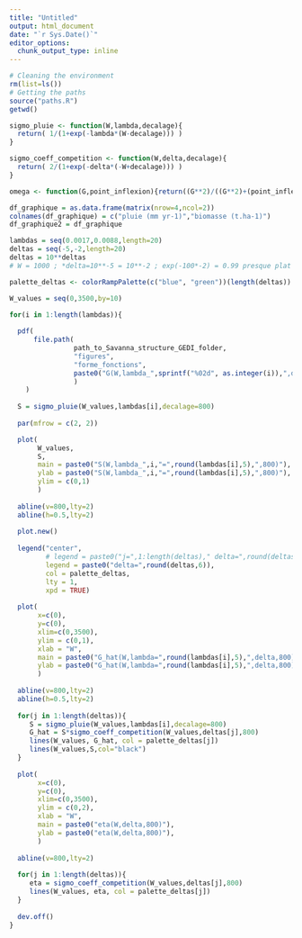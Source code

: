 ```yaml
---
title: "Untitled"
output: html_document
date: "`r Sys.Date()`"
editor_options: 
  chunk_output_type: inline
---
```


```r
# Cleaning the environment
rm(list=ls())
# Getting the paths
source("paths.R")
getwd()
```



```r

sigmo_pluie <- function(W,lambda,decalage){
  return( 1/(1+exp(-lambda*(W-decalage))) )
}

sigmo_coeff_competition <- function(W,delta,decalage){
  return( 2/(1+exp(-delta*(-W+decalage))) )
}

omega <- function(G,point_inflexion){return((G**2)/((G**2)+(point_inflexion**2)))}

df_graphique = as.data.frame(matrix(nrow=4,ncol=2))
colnames(df_graphique) = c("pluie (mm yr-1)","biomasse (t.ha-1)")
df_graphique2 = df_graphique
```


```r
lambdas = seq(0.0017,0.0088,length=20)
deltas = seq(-5,-2,length=20)
deltas = 10**deltas
# W = 1000 ; *delta=10**-5 = 10**-2 ; exp(-100*-2) = 0.99 presque plat

palette_deltas <- colorRampPalette(c("blue", "green"))(length(deltas))

W_values = seq(0,3500,by=10)

for(i in 1:length(lambdas)){
  
  pdf(
      file.path(
                path_to_Savanna_structure_GEDI_folder,
                "figures",
                "forme_fonctions",
                paste0("G(W,lambda_",sprintf("%02d", as.integer(i)),",delta,W_inflexion=800).pdf")
                )
    )
  
  S = sigmo_pluie(W_values,lambdas[i],decalage=800)
  
  par(mfrow = c(2, 2))

  plot(
       W_values,
       S,
       main = paste0("S(W,lambda_",i,"=",round(lambdas[i],5),",800)"),
       ylab = paste0("S(W,lambda_",i,"=",round(lambdas[i],5),",800)"),
       ylim = c(0,1)
       )
  
  abline(v=800,lty=2)
  abline(h=0.5,lty=2)
  
  plot.new()
  
  legend("center",
         # legend = paste0("j=",1:length(deltas)," delta=",round(deltas,6)),
         legend = paste0("delta=",round(deltas,6)), 
         col = palette_deltas, 
         lty = 1,
         xpd = TRUE)
  
  plot(
       x=c(0),
       y=c(0),
       xlim=c(0,3500),
       ylim = c(0,1),
       xlab = "W",
       main = paste0("G_hat(W,lambda=",round(lambdas[i],5),",delta,800)"),
       ylab = paste0("G_hat(W,lambda=",round(lambdas[i],5),",delta,800)"),
       )
  
  abline(v=800,lty=2)
  abline(h=0.5,lty=2)
 
  for(j in 1:length(deltas)){
     S = sigmo_pluie(W_values,lambdas[i],decalage=800)
     G_hat = S*sigmo_coeff_competition(W_values,deltas[j],800)
     lines(W_values, G_hat, col = palette_deltas[j])
     lines(W_values,S,col="black")
  }
  
  plot(
       x=c(0),
       y=c(0),
       xlim=c(0,3500),
       ylim = c(0,2),
       xlab = "W",
       main = paste0("eta(W,delta,800)"),
       ylab = paste0("eta(W,delta,800)"),
       )
  
  abline(v=800,lty=2)
 
  for(j in 1:length(deltas)){
     eta = sigmo_coeff_competition(W_values,deltas[j],800)
     lines(W_values, eta, col = palette_deltas[j])
  }
  
  dev.off()
}
```










